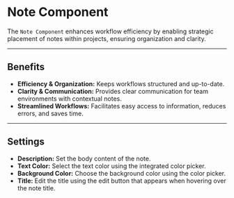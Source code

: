 # Note Component

The `Note Component` enhances workflow efficiency by enabling strategic placement of notes within projects, ensuring organization and clarity.

<Arcade  src="https://demo.arcade.software/hdAKAVEkIS3MP7JEZmin?embed&embed_mobile=tab&embed_desktop=inline&show_copy_link=true" title="Note | SmythOS" />

---

## Benefits

- **Efficiency & Organization:** Keeps workflows structured and up-to-date.
- **Clarity & Communication:** Provides clear communication for team environments with contextual notes.
- **Streamlined Workflows:** Facilitates easy access to information, reduces errors, and saves time.

---

## Settings

- **Description:** Set the body content of the note.
- **Text Color:** Select the text color using the integrated color picker.
- **Background Color:** Choose the background color using the color picker.
- **Title:** Edit the title using the edit button that appears when hovering over the note title.